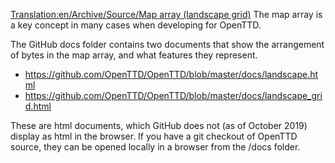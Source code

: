 [[Translation:en/Archive/Source/Map array (landscape grid)]]
The map array is a key concept in many cases when developing for OpenTTD.

The GitHub docs folder contains two documents that show the arrangement of bytes in the map array, and what features they represent.  

* https://github.com/OpenTTD/OpenTTD/blob/master/docs/landscape.html 
* https://github.com/OpenTTD/OpenTTD/blob/master/docs/landscape_grid.html

These are html documents, which GitHub does not (as of October 2019) display as html in the browser.  If you have a git checkout of OpenTTD source, they can be opened locally in a browser from the /docs folder.